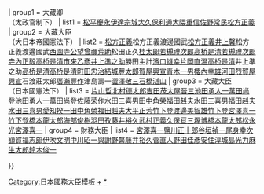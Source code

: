 {{Navbox
| name  = 財務大臣 
| state = {{{state<includeonly>|collapsed</includeonly>}}}
| title = [[File:Flag of Japan.svg|25px]][[財務大臣|財務大臣（大藏大臣）]]{{#if:{{{1|}}}|（{{{1|}}}）|}}
| group1 = 大藏卿<br />（太政官制下）
| list1  = <span class="nowrap">[[松平春嶽|松平慶永]]{{to}}[[伊達宗城]]{{to}}[[大久保利通]]{{to}}[[大隈重信]]{{to}}[[佐野常民]]{{to}}[[松方正義]]</span>
| group2 = 大藏大臣<br />（大日本帝國憲法下）
| list2  = <span class="nowrap">[[松方正義]]{{to}}{{link-ja|渡邊國武|渡邊國武}}{{to}}松方正義{{to}}渡邊國武{{to}}[[松方正義]]{{to}}[[井上馨]]{{to}}{{link-ja|松田正久|松田正久}}{{to}}松方正義{{to}}渡邊國武{{to}}[[西園寺公望]]{{to}}[[曾禰荒助]]{{to}}{{link-ja|阪谷芳郎|阪谷芳郎}}{{to}}松田正久{{to}}[[桂太郎]]{{to}}{{link-ja|山本達雄|山本達雄}}{{to}}[[若槻禮次郎]]{{to}}[[高桥是清]]{{to}}[[若槻禮次郎]]{{to}}{{link-ja|武富時敏|武富時敏}}{{to}}[[寺內正毅]]{{to}}{{link-ja|勝田主計|勝田主計}}{{to}}[[高桥是清]]{{to}}[[市來乙彥]]{{to}}[[井上準之助]]{{to}}勝田主計{{to}}[[濱口雄幸]]{{to}}{{link-ja|早速整爾|早速整爾}}{{to}}[[片岡直溫]]{{to}}[[高桥是清]]{{to}}{{link-ja|三土忠造|三土忠造}}{{to}}井上準之助{{to}}[[高桥是清]]{{to}}{{link-ja|藤井真信|藤井真信}}{{to}}[[高桥是清]]{{to}}[[町田忠治]]{{to}}{{link-ja|馬場鍈一|馬場鍈一}}{{to}}[[結城豐太郎]]{{to}}[[賀屋興宣]]{{to}}{{link-ja|池田成彬|池田成彬}}{{to}}{{link-ja|石渡莊太郎|石渡莊太郎}}{{to}}[[青木一男]]{{to}}[[櫻內幸雄]]{{to}}[[河田烈]]{{to}}{{link-ja|小倉正恒|小倉正恒}}{{to}}[[賀屋興宣]]{{to}}石渡莊太郎{{to}}{{link-ja|津島壽一|津島壽一}}{{to}}[[廣瀨豐作]]{{to}}津島壽一{{to}}[[澀澤敬三]]{{to}}[[石橋湛山]]</span>
| group3 = 大藏大臣<br />（日本國憲法下）
| list3  = <span class="nowrap">[[片山哲]]{{to}}{{link-ja|矢野庄太郎|矢野庄太郎}}{{to}}{{link-ja|栗栖赳夫|栗栖赳夫}}{{to}}[[北村德太郎]]{{to}}[[吉田茂]]{{to}}{{link-ja|泉山三六|泉山三六}}{{to}}[[大屋晉三]]{{to}}[[池田勇人]]{{to}}{{link-ja|向井忠晴|向井忠晴}}{{to}}{{link-ja|小笠原三九郎|小笠原三九郎}}{{to}}[[一万田尚登|一萬田尚登]]{{to}}[[池田勇人]]{{to}}[[一万田尚登|一萬田尚登]]{{to}}[[佐藤荣作]]{{to}}[[水田三喜男]]{{to}}[[田中角荣|田中角榮]]{{to}}[[福田赳夫]]{{to}}[[水田三喜男]]{{to}}[[福田赳夫]]{{to}}[[水田三喜男]]{{to}}{{link-ja|植木庚子郎|植木庚子郎}}{{to}}[[愛知揆一]]{{to}}[[田中角荣|田中角榮]]{{to}}[[福田赳夫]]{{to}}[[大平正芳]]{{to}}{{link-ja|坊秀男|坊秀男}}{{to}}{{link-ja|村山達雄|村山達雄}}{{to}}{{link-ja|金子一平 (政治家)|金子一平 (政治家)|金子一平}}{{to}}[[竹下登]]{{to}}[[渡邊美智雄]]{{to}}[[竹下登]]{{to}}[[宫泽喜一|宮澤喜一]]{{to}}[[竹下登]]{{to}}{{link-ja|村山達雄|村山達雄}}{{to}}[[橋本龍太郎]]{{to}}[[海部俊樹]]{{to}}[[羽田孜]]{{to}}{{link-ja|林義郎|林義郎}}{{to}}[[藤井裕久]]{{to}}[[武村正義]]{{to}}[[久保亘]]{{to}}[[三塚博]]{{to}}[[橋本龍太郎]]{{to}}[[松永光]]{{to}}[[宫泽喜一|宮澤喜一]]</span>
| group4 = 財務大臣
| list4  = <span class="nowrap">[[宫泽喜一|宮澤喜一]]{{to}}[[鹽川正十郎]]{{to}}[[谷垣祯一|谷垣禎一]]{{to}}[[尾身幸次]]{{to}}[[額賀福志郎]]{{to}}[[伊吹文明]]{{to}}[[中川昭一]]{{to}}[[与谢野馨|與謝野馨]]{{to}}[[藤井裕久]]{{to}}[[菅直人]]{{to}}[[野田佳彥]]{{to}}[[安住淳]]{{to}}[[城島光力]]{{to}}[[麻生太郎]]{{to}}[[鈴木俊一 (眾議院議員)|鈴木俊一]]</span>

}}<noinclude>[[Category:日本國務大臣模板]]
[[Category:日本財務大臣|+]]

[[Category:財政部門|*]]</noinclude>